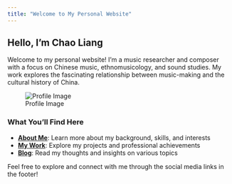 ```yaml
---
title: "Welcome to My Personal Website"
---
```


## Hello, I'm Chao Liang

Welcome to my personal website! I'm a music researcher and composer with a focus on Chinese music, ethnomusicology, and sound studies. My work explores the fascinating relationship between music-making and the cultural history of China.

![Profile Image](images/profile.jpg)

### What You'll Find Here

- **[About Me](about.qmd)**: Learn more about my background, skills, and interests
- **[My Work](work.qmd)**: Explore my projects and professional achievements
- **[Blog](blog.qmd)**: Read my thoughts and insights on various topics

Feel free to explore and connect with me through the social media links in the footer!
